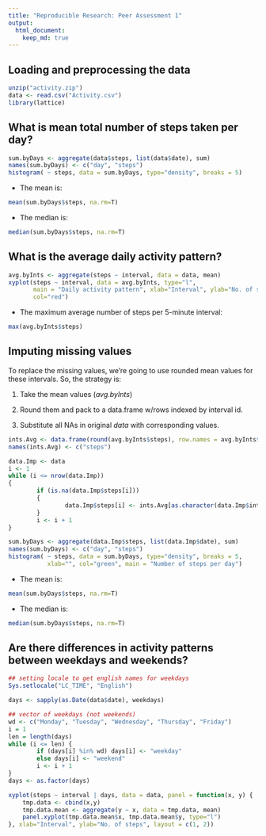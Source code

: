```yaml
---
title: "Reproducible Research: Peer Assessment 1"
output: 
  html_document:
    keep_md: true
---
```


## Loading and preprocessing the data
```r
unzip("activity.zip")
data <- read.csv("Activity.csv")
library(lattice)
```


## What is mean total number of steps taken per day?
```r
sum.byDays <- aggregate(data$steps, list(data$date), sum)
names(sum.byDays) <- c("day", "steps")
histogram( ~ steps, data = sum.byDays, type="density", breaks = 5)
```

- The mean is:
```r
mean(sum.byDays$steps, na.rm=T)
```
- The median is:
```r
median(sum.byDays$steps, na.rm=T)
```


## What is the average daily activity pattern?
```r
avg.byInts <- aggregate(steps ~ interval, data = data, mean)
xyplot(steps ~ interval, data = avg.byInts, type="l",
       main = "Daily activity pattern", xlab="Interval", ylab="No. of steps",
       col="red")
```

- The maximum average number of steps per 5-minute interval:
```r
max(avg.byInts$steps)
```

## Imputing missing values
To replace the missing values, we're going to use rounded mean values for these intervals.
So, the strategy is:

1. Take the mean values (_avg.byInts_)

2. Round them and pack to a data.frame w/rows indexed by interval id.

3. Substitute all NAs in original _data_ with corresponding values.
```r
ints.Avg <- data.frame(round(avg.byInts$steps), row.names = avg.byInts$interval)
names(ints.Avg) <- c("steps")

data.Imp <- data
i <- 1
while (i <= nrow(data.Imp))
{
        if (is.na(data.Imp$steps[i]))
        {
                data.Imp$steps[i] <- ints.Avg[as.character(data.Imp$interval[i]), "steps"]
        }
        i <- i + 1
}

sum.byDays <- aggregate(data.Imp$steps, list(data.Imp$date), sum)
names(sum.byDays) <- c("day", "steps")
histogram( ~ steps, data = sum.byDays, type="density", breaks = 5,
           xlab="", col="green", main = "Number of steps per day")
```

- The mean is:
```r
mean(sum.byDays$steps, na.rm=T)
```

- The median is:
```r
median(sum.byDays$steps, na.rm=T)
```


## Are there differences in activity patterns between weekdays and weekends?
```r
## setting locale to get english names for weekdays
Sys.setlocale("LC_TIME", "English")

days <- sapply(as.Date(data$date), weekdays)

## vector of weekdays (not weekends)
wd <- c("Monday", "Tuesday", "Wednesday", "Thursday", "Friday")
i = 1
len = length(days)
while (i <= len) {
        if (days[i] %in% wd) days[i] <- "weekday"
        else days[i] <- "weekend"
        i <- i + 1
}
days <- as.factor(days)

xyplot(steps ~ interval | days, data = data, panel = function(x, y) {
    tmp.data <- cbind(x,y)
    tmp.data.mean <- aggregate(y ~ x, data = tmp.data, mean)
    panel.xyplot(tmp.data.mean$x, tmp.data.mean$y, type="l")
}, xlab="Interval", ylab="No. of steps", layout = c(1, 2))
```